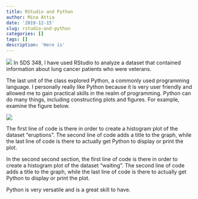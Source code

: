 ```yaml
---
title: RStudio and Python
author: Mina Attia
date: '2019-12-15'
slug: rstudio-and-python
categories: []
tags: []
description: 'Here is'
---
```


![](/blog/2019-12-15-rstudio-and-python_files/lung.jpg)
In SDS 348, I have used RStudio to analyze a dataset that contained information about lung cancer patients who were veterans.

The last unit of the class explored Python, a commonly used programming language. I personally really like Python because it is very user friendly and allowed me to gain practical skills in the realm of programming. Python can do many things, including constructing plots and figures. For example, examine the figure below.


![](/blog/2019-12-15-rstudio-and-python_files/erupt.png)

The first line of code is there in order to create a histogram plot of the dataset "eruptions". The second line of code adds a title to the graph, while the last line of code is there to actually get Python to display or print the plot. 

In the second second section, the first line of code is there in order to create a histogram plot of the dataset "waiting". The second line of code adds a title to the graph, while the last line of code is there to actually get Python to display or print the plot. 

Python is very versatile and is a great skill to have.